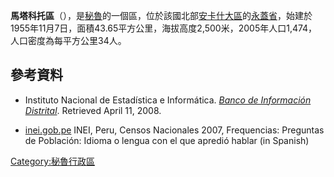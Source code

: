 '''馬塔科托區'''（{{lang-es|Distrito de Matacoto}}），是[[秘魯|秘魯]]的一個區，位於該國北部[[安卡什大區|安卡什大區]]的[[永蓋省|永蓋省]]，始建於1955年11月7日，面積43.65平方公里，海拔高度2,500米，2005年人口1,474，人口密度為每平方公里34人。

==參考資料==
*{{es icon}} Instituto Nacional de Estadística e Informática. ''[https://web.archive.org/web/20080423164200/http://desa.inei.gob.pe/mapas/bid/ Banco de Información Distrital]''. Retrieved April 11, 2008.
*[https://web.archive.org/web/20130127005551/http://iinei.inei.gob.pe/iinei/RedatamCpv2007.asp?id=ResultadosCensales%3Fori%3DC inei.gob.pe] INEI, Peru, Censos Nacionales 2007, Frequencias: Preguntas de Población: Idioma o lengua con el que apredió hablar (in Spanish)

{{coord|9|10|42|S|77|44|57|W|type:adm3rd_source:kolossus-itwiki|display=title}}

{{Peru-geo-stub}}
[[Category:秘魯行政區|Category:秘魯行政區]]